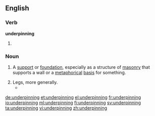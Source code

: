 ==English==

===Verb===
'''underpinning'''

# {{present participle of|underpin}}

===Noun===
{{wikipedia}}
{{en-noun}}

# A [[support]] or [[foundation]], especially as a structure of [[masonry]] that supports a wall or a [[metaphorical]] [[basis]] for something.
#: {{usex|This house's '''underpinning''' is not up to standard.|lang=en}}
#: {{usex|I would like to know more about the '''underpinning''' of this political theory.|lang=en}}
# Legs, more generally.
#*{{quote-book|year=1913|author={{w|Joseph C. Lincoln}}|chapter=1
|title=[http://openlibrary.org/works/OL5535161W Mr. Pratt's Patients]|chapter=1
|passage=Thinks I to myself, &ldquo;Sol, you're run off your course again. This is a rich man's summer &lsquo;cottage&rsquo; and if you don't look out there's likely to be some nice, lively dog taking an interest in your '''underpinning'''.&rdquo;}}

[[de:underpinning]]
[[et:underpinning]]
[[el:underpinning]]
[[fr:underpinning]]
[[io:underpinning]]
[[ml:underpinning]]
[[fi:underpinning]]
[[sv:underpinning]]
[[ta:underpinning]]
[[vi:underpinning]]
[[zh:underpinning]]